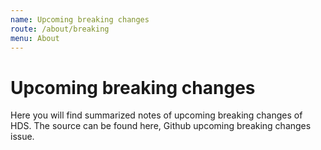 ```yaml
---
name: Upcoming breaking changes
route: /about/breaking
menu: About
---
```


# Upcoming breaking changes

<LargeParagraph>
  Here you will find summarized notes of upcoming breaking changes of HDS. The source can be found here, <Link href="https://github.com/City-of-Helsinki/helsinki-design-system/issues/495" external>Github upcoming breaking changes issue</Link>.
</LargeParagraph>

<BreakingChangesComments />
